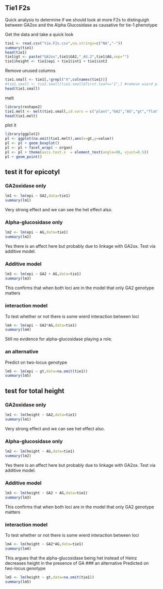 ## Tie1 F2s

Quick analysis to determine if we should look at more F2s to distinguigh between GA2ox and the Alpha Glucosidase as causative for tie-1 phenotype

Get the data and take a quick look
```r
tie1 <- read.csv("tie.F2s.csv",na.strings=c("NA","-"))
summary(tie1)
head(tie1)
tie1$gt <- paste("GA2ox",tie1$GA2,"_AG.2",tie1$AG,sep="")
tie1$height <- tie1$epi + tie1$int1 + tie1$int2
```

Remove unused columns
```r
tie1.small <- tie1[,!grepl("X",colnames(tie1))]
#tie1.small <- tie1.small[tie1.small$first.leaf=="1",] #remove wierd plants where there are 2 leave at first node.
head(tie1.small)
```

melt
```r
library(reshape2)
tie1.melt <- melt(tie1.small,id.vars = c("plant","GA2","AG","gt","flat","first.leaf"),variable.name="organ")
head(tie1.melt)
```

plot it
```r
library(ggplot2)
pl <- ggplot(na.omit(tie1.melt),aes(x=gt,y=value))
pl <- pl + geom_boxplot()
pl <- pl + facet_wrap( ~ organ)
pl <- pl + theme(axis.text.x  = element_text(angle=90, vjust=0.5))
pl + geom_point()
```

## test it for epicotyl

### GA2oxidase only
```r
lm1 <- lm(epi ~ GA2,data=tie1)
summary(lm1)
```
Very strong effect and we can see the het effect also.

### Alpha-glucosidase only
```r
lm2 <- lm(epi ~ AG,data=tie1)
summary(lm2)
```
Yes there is an affect here but probably due to linkage with GA2ox.  Test via additive model.

### Additive model
```r
lm3 <- lm(epi ~ GA2 + AG,data=tie1)
summary(lm3)
```
This confirms that when both loci are in the model that only GA2 genotype matters 

### interaction model
To test whether or not there is some wierd interaction between loci
```r
lm4 <- lm(epi ~ GA2*AG,data=tie1)
summary(lm4)
```
Still no evidence for alpha-glucosidase playing a role.

### an alternative
Predict on two-locus genotype
```r
lm5 <- lm(epi ~ gt,data=na.omit(tie1))
summary(lm5)
```

## test for total height

### GA2oxidase only
```r
lm1 <- lm(height ~ GA2,data=tie1)
summary(lm1)
```
Very strong effect and we can see het effect also.

### Alpha-glucosidase only
```r
lm2 <- lm(height ~ AG,data=tie1)
summary(lm2)
```
Yes there is an affect here but probably due to linkage with GA2ox.  Test via additive model.

### Additive model
```r
lm3 <- lm(height ~ GA2 + AG,data=tie1)
summary(lm3)
```
This confirms that when both loci are in the model that only GA2 genotype matters 

### interaction model
To test whether or not there is some wierd interaction between loci
```r
lm4 <- lm(height ~ GA2*AG,data=tie1)
summary(lm4)
```
This argues that the alpha-glucosidase being het instead of Heinz decreases height in the presence of GA
### an alternative
Predicted on two-locus genotype
```r
lm5 <- lm(height ~ gt,data=na.omit(tie1))
summary(lm5)
```

